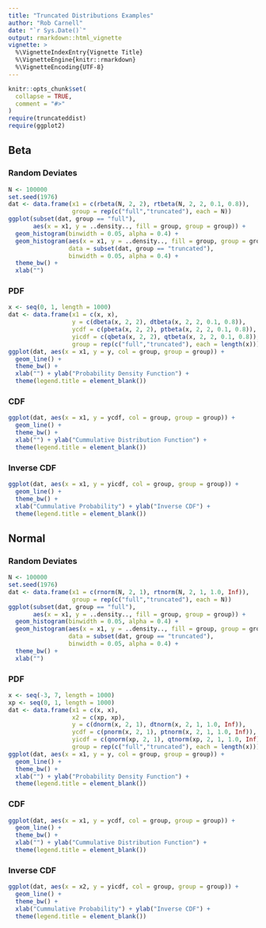 ```yaml
---
title: "Truncated Distributions Examples"
author: "Rob Carnell"
date: "`r Sys.Date()`"
output: rmarkdown::html_vignette
vignette: >
  %\VignetteIndexEntry{Vignette Title}
  %\VignetteEngine{knitr::rmarkdown}
  %\VignetteEncoding{UTF-8}
---
```


```r
knitr::opts_chunk$set(
  collapse = TRUE,
  comment = "#>"
)
require(truncateddist)
require(ggplot2)
```

## Beta

### Random Deviates

```r
N <- 100000
set.seed(1976)
dat <- data.frame(x1 = c(rbeta(N, 2, 2), rtbeta(N, 2, 2, 0.1, 0.8)),
                  group = rep(c("full","truncated"), each = N))
ggplot(subset(dat, group == "full"),
       aes(x = x1, y = ..density.., fill = group, group = group)) + 
  geom_histogram(binwidth = 0.05, alpha = 0.4) +
  geom_histogram(aes(x = x1, y = ..density.., fill = group, group = group),
                 data = subset(dat, group == "truncated"),
                 binwidth = 0.05, alpha = 0.4) +
  theme_bw() +
  xlab("")
```

### PDF

```r
x <- seq(0, 1, length = 1000)
dat <- data.frame(x1 = c(x, x),
                  y = c(dbeta(x, 2, 2), dtbeta(x, 2, 2, 0.1, 0.8)),
                  ycdf = c(pbeta(x, 2, 2), ptbeta(x, 2, 2, 0.1, 0.8)),
                  yicdf = c(qbeta(x, 2, 2), qtbeta(x, 2, 2, 0.1, 0.8)),
                  group = rep(c("full","truncated"), each = length(x)))
ggplot(dat, aes(x = x1, y = y, col = group, group = group)) +
  geom_line() +
  theme_bw() +
  xlab("") + ylab("Probability Density Function") +
  theme(legend.title = element_blank())
```

### CDF

```r
ggplot(dat, aes(x = x1, y = ycdf, col = group, group = group)) +
  geom_line() +
  theme_bw() +
  xlab("") + ylab("Cummulative Distribution Function") +
  theme(legend.title = element_blank())
```

### Inverse CDF

```r
ggplot(dat, aes(x = x1, y = yicdf, col = group, group = group)) +
  geom_line() +
  theme_bw() +
  xlab("Cummulative Probability") + ylab("Inverse CDF") +
  theme(legend.title = element_blank())
```

## Normal

### Random Deviates

```r
N <- 100000
set.seed(1976)
dat <- data.frame(x1 = c(rnorm(N, 2, 1), rtnorm(N, 2, 1, 1.0, Inf)),
                  group = rep(c("full","truncated"), each = N))
ggplot(subset(dat, group == "full"),
       aes(x = x1, y = ..density.., fill = group, group = group)) + 
  geom_histogram(binwidth = 0.05, alpha = 0.4) +
  geom_histogram(aes(x = x1, y = ..density.., fill = group, group = group),
                 data = subset(dat, group == "truncated"),
                 binwidth = 0.05, alpha = 0.4) +
  theme_bw() +
  xlab("")
```

### PDF

```r
x <- seq(-3, 7, length = 1000)
xp <- seq(0, 1, length = 1000)
dat <- data.frame(x1 = c(x, x),
                  x2 = c(xp, xp),
                  y = c(dnorm(x, 2, 1), dtnorm(x, 2, 1, 1.0, Inf)),
                  ycdf = c(pnorm(x, 2, 1), ptnorm(x, 2, 1, 1.0, Inf)),
                  yicdf = c(qnorm(xp, 2, 1), qtnorm(xp, 2, 1, 1.0, Inf)),
                  group = rep(c("full","truncated"), each = length(x)))
ggplot(dat, aes(x = x1, y = y, col = group, group = group)) +
  geom_line() +
  theme_bw() +
  xlab("") + ylab("Probability Density Function") +
  theme(legend.title = element_blank())
```

### CDF

```r
ggplot(dat, aes(x = x1, y = ycdf, col = group, group = group)) +
  geom_line() +
  theme_bw() +
  xlab("") + ylab("Cummulative Distribution Function") +
  theme(legend.title = element_blank())
```

### Inverse CDF

```r
ggplot(dat, aes(x = x2, y = yicdf, col = group, group = group)) +
  geom_line() +
  theme_bw() +
  xlab("Cummulative Probability") + ylab("Inverse CDF") +
  theme(legend.title = element_blank())
```
